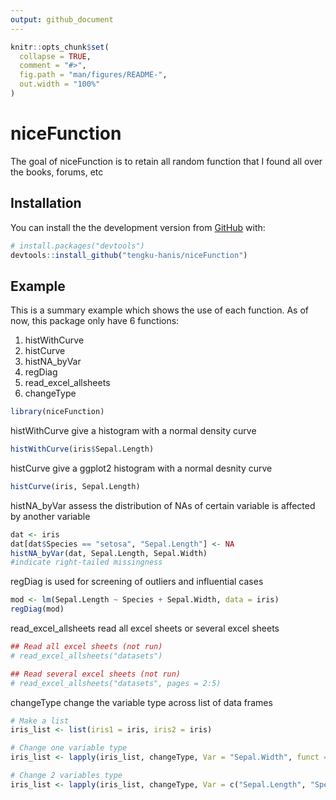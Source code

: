 ```yaml
---
output: github_document
---
```


<!-- README.md is generated from README.Rmd. Please edit that file -->

```r
knitr::opts_chunk$set(
  collapse = TRUE,
  comment = "#>",
  fig.path = "man/figures/README-",
  out.width = "100%"
)
```

# niceFunction

<!-- badges: start -->
<!-- badges: end -->

The goal of niceFunction is to retain all random function that I found all over the books, forums, etc

## Installation

You can install the the development version from [GitHub](https://github.com/) with:

``` r
# install.packages("devtools")
devtools::install_github("tengku-hanis/niceFunction")
```
## Example

This is a summary example which shows the use of each function. As of now, this package only have 6 functions:

1. histWithCurve
2. histCurve
3. histNA_byVar
4. regDiag
5. read_excel_allsheets
6. changeType

```r
library(niceFunction)
```

histWithCurve give a histogram with a normal density curve
```r
histWithCurve(iris$Sepal.Length)
```

histCurve give a ggplot2 histogram with a normal desnity curve
```r
histCurve(iris, Sepal.Length)
```

histNA_byVar assess the distribution of NAs of certain variable is affected by another variable
```r
dat <- iris
dat[dat$Species == "setosa", "Sepal.Length"] <- NA
histNA_byVar(dat, Sepal.Length, Sepal.Width)
#indicate right-tailed missingness
```


regDiag is used for screening of outliers and influential cases
```r
mod <- lm(Sepal.Length ~ Species + Sepal.Width, data = iris)
regDiag(mod)
```

read_excel_allsheets read all excel sheets or several excel sheets
```r
## Read all excel sheets (not run)
# read_excel_allsheets("datasets")

## Read several excel sheets (not run)
# read_excel_allsheets("datasets", pages = 2:5)
```

changeType change the variable type across list of data frames
```r
# Make a list
iris_list <- list(iris1 = iris, iris2 = iris)

# Change one variable type
iris_list <- lapply(iris_list, changeType, Var = "Sepal.Width", funct = "as.character")

# Change 2 variables type
iris_list <- lapply(iris_list, changeType, Var = c("Sepal.Length", "Species"), funct = "as.character")
```


